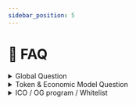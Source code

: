 ```yaml
---
sidebar_position: 5
---
```


# 👷 FAQ

<details>
  <summary>Global Question</summary>
  <details className="sub-details">
    <summary>Noobizes, what is it ?</summary>
    <p>
      Please read the doc{' '}
      <a href="/docs/platform">
        <strong>HERE</strong>
      </a>
    </p>
  </details>
  <details className="sub-details">
    <summary>Why use the blockchain ?</summary>
    <p>
      The blockchain{' '}
      <strong>ensure a decentralization and an immutability</strong> of the
      data, it also allows to obtain a <strong>traceability over time</strong>.
      With <strong>Noobizes</strong> we aim to{' '}
      <strong>bring automatisation to the esport field</strong>, but also a{' '}
      <strong>trustful and secure environment</strong> for gamers.
      <br />
      The <strong>storage in blockchain</strong> then allows to obtain a
      traceability <strong>of the results and the various tournaments</strong>,
      which then establishes a <strong>Track record</strong> allowing to certify
      your victories and defeats. <br />
      This <strong>Track record</strong> would be a sure way to <strong>certify your CV in esport through your entire life</strong>
    </p>
  </details>
  <details className="sub-details">
    <summary>I am a gamer, what can I do on Noobizes ?</summary>
    <p>
      Please read the doc{' '}
      <a href="/docs/platform/what-you-can-do">
        <strong>HERE</strong>
      </a>
    </p>
  </details>
  <details className="sub-details">
    <summary>How can I follow your news ?</summary>
    <p>
      To follow the news of the project, just follow us on our official social
      networks. <br />
      To avoid misinformation and fakesnews it is strongly recommended to take into
      consideration only the information coming from our networks. All our networks
      can be found <a href="https://linktr.ee/Noobizes" target="_blank">
        <strong>HERE</strong>
      </a> or in the footer at the bottom of this website
    </p>
  </details>
  <details className="sub-details">
    <summary>What is the proof of victory ?</summary>
    <p>
      Please read the doc{' '}
      <a href="/docs/platform/proof-of-victory">
        <strong>HERE</strong>
      </a>
    </p>
  </details>
  <details className="sub-details">
    <summary>How do you collect the results of the games ?</summary>
    <p>
      Please read the doc{' '}
      <a href="/docs/platform/proof-of-victory">
        <strong>HERE</strong>
      </a>
    </p>
  </details>
  <details className="sub-details">
    <summary>How can I contact the support ?</summary>
    <p>
      For any request, you can contact our team via the email address :{' '}
      <a href="mailto:contact@noobizes.com" target="_blank">
        <strong>contact@noobizes.com</strong>
      </a>
    </p>
  </details>
</details>
<details>
  <summary>Token & Economic Model Question</summary>
  <details className="sub-details">
    <summary>How does your tokenomic work ?</summary>
    <p>
      Please read the doc about economic model{' '}
      <a href="/docs/tokenomic/economic-model#how-it-works-">
        <strong>HERE</strong>
      </a>
      <br />
      You could then read the doc about tokens{' '}
      <a href="/docs/tokenomic/tokens">
        <strong>HERE</strong>
      </a>
    </p>
  </details>
  <details className="sub-details">
    <summary>How can I buy NBZ token ?</summary>
    <p>
      It's not possible to buy $NBZ right now, stay updated on our social
      networks.
      <br />
      We will deliver an ICO pannel on Q1-Q2 2023
    </p>
  </details>
  <details className="sub-details">
    <summary>What is the difference between $NBZ & $sNBZ ?</summary>
    <p>
      The stable token $sNBZ is not exposed to the price variation like the
      utility token $NBZ <br />
      The utility token $NBZ is way more used than the $sNBZ accross the ecosystem
      <br />
      To have more info on the subject please read the doc <a href="/docs/tokenomic/tokens">
        <strong>HERE</strong>
      </a>
    </p>
  </details>
</details>
<details>
  <summary>ICO / OG program / Whitelist</summary>
  <details className="sub-details">
    <summary>What is an ICO ?</summary>
  </details>
  <details className="sub-details">
    <summary>What is OG program ?</summary>
  </details>
  <details className="sub-details">
    <summary>How can I get token before the ICO ?</summary>
  </details>
</details>
